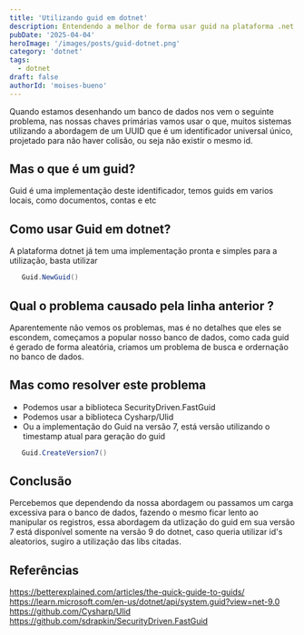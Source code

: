 ```yaml
---
title: 'Utilizando guid em dotnet'
description: Entendendo a melhor de forma usar guid na plataforma .net sem afetar o banco de dados
pubDate: '2025-04-04'
heroImage: '/images/posts/guid-dotnet.png'
category: 'dotnet'
tags:
  - dotnet
draft: false
authorId: 'moises-bueno'
---
```


Quando estamos desenhando um banco de dados nos vem o seguinte problema,
nas nossas chaves primárias vamos usar o que, muitos sistemas utilizando a abordagem de um UUID
que é um identificador universal único, projetado para não haver colisão, ou seja não existir o mesmo id.

## Mas o que é um guid?

Guid é uma implementação deste identificador, temos guids em varios locais, como documentos, contas e etc

## Como usar Guid em dotnet?

A plataforma dotnet já tem uma implementação pronta e simples para a utilização, basta utilizar

```cs
   Guid.NewGuid()
```

## Qual o problema causado pela linha anterior ?

Aparentemente não vemos os problemas, mas é no detalhes que eles se escondem,
começamos a popular nosso banco de dados, como cada guid é gerado de forma aleatória,
criamos um problema de busca e ordernação no banco de dados.

## Mas como resolver este problema

- Podemos usar a biblioteca SecurityDriven.FastGuid
- Podemos usar a biblioteca Cysharp/Ulid
- Ou a implementação do Guid na versão 7, está versão utilizando o timestamp atual para geração do guid

```cs
   Guid.CreateVersion7()
```

## Conclusão

Percebemos que dependendo da nossa abordagem ou passamos um carga excessiva para o banco de dados,
fazendo o mesmo ficar lento ao manipular os registros, essa abordagem da utlização do guid em sua versão 7 está disponível
somente na versão 9 do dotnet, caso queria utilizar id's aleatorios, sugiro a utilização das libs citadas.

## Referências

https://betterexplained.com/articles/the-quick-guide-to-guids/
https://learn.microsoft.com/en-us/dotnet/api/system.guid?view=net-9.0
https://github.com/Cysharp/Ulid
https://github.com/sdrapkin/SecurityDriven.FastGuid
